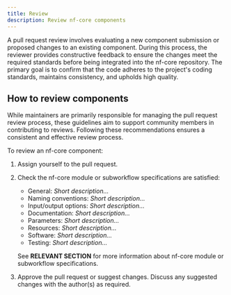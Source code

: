 ```yaml
---
title: Review
description: Review nf-core components
---
```



A pull request review involves evaluating a new component submission or proposed changes to an existing component.
During this process, the reviewer provides constructive feedback to ensure the changes meet the required standards before being integrated into the nf-core repository.
The primary goal is to confirm that the code adheres to the project's coding standards, maintains consistency, and upholds high quality.

## How to review components

While maintainers are primarily responsible for managing the pull request review process, these guidelines aim to support community members in contributing to reviews.
Following these recommendations ensures a consistent and effective review process.

To review an nf-core component:

<Steps>

1. Assign yourself to the pull request.
2. Check the nf-core module or subworkflow specifications are satisfied:
    - General: _Short description..._
    - Naming conventions: _Short description..._
    - Input/output options: _Short description..._
    - Documentation: _Short description..._
    - Parameters: _Short description..._
    - Resources: _Short description..._
    - Software: _Short description..._
    - Testing: _Short description..._

    See **RELEVANT SECTION** for more information about nf-core module or subworkflow specifications.

3. Approve the pull request or suggest changes. Discuss any suggested changes with the author(s) as required.

</Steps>
